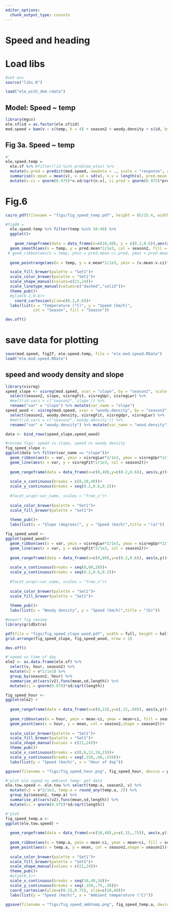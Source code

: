 ```yaml
---
editor_options:
  chunk_output_type: console
---
```


# Speed and heading

# Load libs

```r
#set env
source("libs.R")
```

```r
load("ele_with_dem.rdata")
```

## Model: Speed ~ temp

```r
library(mgcv)
ele.sf$id = as.factor(ele.sf$id)
mod.speed = bam(v ~ s(temp, k = 4) + season2 + woody.density + s(id, bs = "re") + slope, data = ele.sf)
```

## Fig 3a. Speed ~ temp

```r
#'
ele.speed.temp = 
  ele.sf %>% #filter(!id %in% problem_eles) %>%
  mutate(v.pred = predict(mod.speed, newdata = ., scale = "response", allow.new.levels = T), temp = round_any(temp,2)) %>%  group_by(season2, temp) %>%
  summarise(v.mean = mean(v), v.sd = sd(v), n.v = length(v), pred.mean = mean(v.pred, na.rm = T), pred.sd=sd(v.pred, na.rm = T), pred.n = length(v.pred)) %>%
  mutate(v.ci = qnorm(0.975)*v.sd/sqrt(n.v), ci.pred = qnorm(0.975)*pred.sd/sqrt(pred.n))
```

# Fig.6

```r

cairo_pdf(filename = "figs/fig_speed_temp.pdf", height = 85/25.4, width = 85/25.4)

#fig09 =
  ele.speed.temp %>% filter(temp %in% 10:40) %>%
  ggplot()+
    
    geom_rangeframe(data = data_frame(x=c(10,40), y = c(0.2,0.6)),aes(x,y))+
  geom_smooth(aes(x = temp, y = pred.mean*2/1e3, col = season2, fill = season2, lty = season2), alpha = 0.2, lwd = 0.5)+
 # geom_ribbon(aes(x = temp, ymin = pred.mean-ci.pred, ymax = pred.mean+ci.pred, fill = season2), alpha = 0.5)+
 
  geom_pointrange(aes(x = temp, y = v.mean*2/1e3, ymin = (v.mean-v.ci)*2/1e3, ymax = (v.mean+v.ci)*2/1e3, col = season2, shape = season2), fill = "white", size = 0.4, stroke =0.7, lty = 1, position = position_dodge(width = 0.3))+

  scale_fill_brewer(palette = "Set1")+
  scale_color_brewer(palette = "Set1")+
  scale_shape_manual(values=c(21,24))+
  scale_linetype_manual(values=c("dashed","solid"))+
  theme_pub()+
  #ylim(0.2,0.6)+
    coord_cartesian(ylim=c(0.2,0.6))+
  labs(list(x = "Temperature (°C)", y = "Speed (km/h)",
            col = "Season", fill = "Season"))

dev.off()
```

# save data for plotting

```r
save(mod.speed, fig2f, ele.speed.temp, file = "ele.mod.speed.RData")
load("ele.mod.speed.RData")
```

## speed and woody density and slope

```r
library(visreg)
speed_slope <- visreg(mod.speed, xvar = "slope", by = "season2", scale = "response", plot = F)$fit %>% 
  select(season2, slope, visregFit, visregUpr, visregLwr) %>% 
  #melt(id.vars = c("season2",'slope')) %>% 
  rename("var" = "slope") %>% mutate(var_name = "slope")
speed_wood <- visreg(mod.speed, xvar = "woody.density", by = "season2", scale = "response", plot = F)$fit %>% 
  select(season2, woody.density, visregFit, visregUpr, visregLwr) %>% 
  #melt(id.vars = c("season2",'woody.density')) %>% 
  rename("var" = "woody.density") %>% mutate(var_name = "wood.density")

data <- bind_rows(speed_slope,speed_wood)
```

```r
#review figs: speed vs slope, speed vs woody density
fig_speed_slope <- 
ggplot(data %>% filter(var_name == "slope"))+
  geom_ribbon(aes(x = var, ymin = visregLwr*2/1e3, ymax = visregUpr*2/1e3, fill = season2), alpha = 0.2)+
  geom_line(aes(x = var, y = visregFit*2/1e3, col = season2))+
  
  geom_rangeframe(data = data_frame(x=c(0,40),y=c(0.2,0.6)), aes(x,y))+
  
  scale_x_continuous(breaks = c(0,20,40))+
  scale_y_continuous(breaks = seq(0.2,0.6,0.2))+
  
  #facet_wrap(~var_name, scales = "free_x")+
  
  scale_color_brewer(palette = "Set1")+
  scale_fill_brewer(palette = "Set1")+
  
  theme_pub()+
  labs(list(x = "Slope (degrees)", y = "Speed (km/h)",title = "(a)"))

fig_speed_wood <- 
ggplot(speed_wood)+
  geom_ribbon(aes(x = var, ymin = visregLwr*2/1e3, ymax = visregUpr*2/1e3, fill = season2), alpha = 0.2)+
  geom_line(aes(x = var, y = visregFit*2/1e3, col = season2))+
  
  geom_rangeframe(data = data_frame(x=c(0,80),y=c(0.2,0.6)), aes(x,y))+
  
  scale_x_continuous(breaks = seq(0,80,20))+
  scale_y_continuous(breaks = seq(0.2,0.6,0.2))+
  
  #facet_wrap(~var_name, scales = "free_x")+
  
  scale_color_brewer(palette = "Set1")+
  scale_fill_brewer(palette = "Set1")+
  
  theme_pub()+
  labs(list(x = "Woody density", y = "Speed (km/h)",title = "(b)"))
```

```r
#export fig review
library(gridExtra)

pdf(file = "figs/fig_speed_slope_wood.pdf", width = full, height = half)
grid.arrange(fig_speed_slope, fig_speed_wood, nrow = 1)

dev.off()
```


```r
#'speed vs time of day
ele2 <- as.data.frame(ele.sf) %>% 
  select(v, hour, season2) %>% 
  mutate(v2 = v*2/1e3) %>% 
  group_by(season2, hour) %>% 
  summarise_at(vars(v2),funs(mean,sd,length)) %>% 
  mutate(ci = qnorm(0.975)*sd/sqrt(length))

fig_speed_hour <- 
ggplot(ele2) +
  
  geom_rangeframe(data = data_frame(x=c(0,23),y=c(.15,.60)), aes(x,y))+
  
  geom_ribbon(aes(x = hour, ymin = mean-ci, ymax = mean+ci, fill = season2), alpha = 0.2)+
  geom_point(aes(x = hour, y = mean, col = season2,shape = season2))+
  
  scale_color_brewer(palette = "Set1")+
  scale_fill_brewer(palette = "Set1")+
  scale_shape_manual(values = c(21,24))+
  theme_pub()+
  scale_x_continuous(breaks = c(0,6,12,18,23))+
  scale_y_continuous(breaks = seq(.150,.60,.150))+
  labs(list(y = "Speed (km/h)", x = "Hour of day"))

ggsave(filename = "figs/fig_speed_hour.png", fig_speed_hour, device = png(), height = half, width = half);dev.off()
```

```r
#'plot ele speed vs ambient temp: get data
ele.tow.speed <- ele.tow %>% select(temp.a, season2, v) %>% 
  mutate(v2 = v*2/1e3, temp.a = round_any(temp.a, 2)) %>% 
  group_by(season2, temp.a) %>% 
  summarise_at(vars(v2),funs(mean,sd,length)) %>% 
  mutate(ci = qnorm(0.975)*sd/sqrt(length))

#'plot
fig_speed_temp.a <- 
ggplot(ele.tow.speed) +
  
  geom_rangeframe(data = data_frame(x=c(10,40),y=c(.15,.75)), aes(x,y))+
  
  geom_ribbon(aes(x = temp.a, ymin = mean-ci, ymax = mean+ci, fill = season2), alpha = 0.2)+
  geom_point(aes(x = temp.a, y = mean, col = season2,shape = season2))+
  
  scale_color_brewer(palette = "Set1")+
  scale_fill_brewer(palette = "Set1")+
  scale_shape_manual(values = c(21,24))+
  theme_pub()+
  #ylim(0,1)+
  scale_x_continuous(breaks = seq(10,40,10))+
  scale_y_continuous(breaks = seq(.150,.75,.30))+
  coord_cartesian(ylim=c(0.15,0.75), xlim=c(10,40))+
  labs(list(y = "Speed (km/h)", x = "Ambient temperature (°C)"))

ggsave(filename = "figs/fig_speed_ambtemp.png", fig_speed_temp.a, device = png(), height = half, width = half);dev.off()
```

